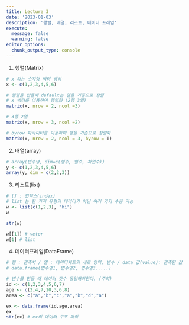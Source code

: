 ```yaml
---
title: Lecture 3
date: '2023-01-03'
description: '행렬, 배열, 리스트, 데이터 프레임'
execute: 
  message: false
  warning: false
editor_options: 
  chunk_output_type: console
---
```


1.  행렬(Matrix)

```r
# x 라는 숫자형 벡터 생성
x <- c(1,2,3,4,5,6)

# 행렬을 만들때 default는 열을 기준으로 정렬
# x 벡터를 이용하여 행렬화 (2행 3열)
matrix(x, nrow = 2, ncol =3)

# 3행 2열 
matrix(x, nrow = 3, ncol =2)

# byrow 파라미터를 이용하여 행을 기준으로 정렬화
matrix(x, nrow = 2, ncol = 3, byrow = T)
```

2.  배열(array)

```r
# array(변수명, dim=c(행수, 열수, 차원수))
y <- c(1,2,3,4,5,6)
array(y, dim = c(2,2,3))

```

3.  리스트(list)

```r
# [] : 인덱스(index)
# list 는 한 가지 유형의 데이터가 아닌 여러 가지 수용 가능
w <- list(c(1,2,3), "hi")
w

str(w) 

w[[1]] # vetor
w[1] # list 
```

4.  데이터프레임(DataFrame)

```r
# 행 : 관측치 / 열 : 데이터세트의 세로 영역, 변수 / data 값(value): 관측된 값 
# data.frame(변수명1, 변수명2, 변수명3.....)

# 변수를 만들 때 데이터 갯수 동일해야한다. (주의)
id <- c(1,2,3,4,5,6,7)
age <- c(2,4,7,10,3,6,8)
area <- c("a","b","c","a","b","d","a")

ex <- data.frame(id,age,area)
ex
str(ex) # ex의 데이터 구조 파악
```
